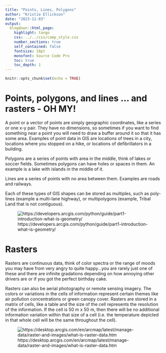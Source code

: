 ```yaml
---
title: "Points, Lines, Polygons"
author: "Kristie Ellickson"
date: "2023-11-03"
output: 
  blogdown::html_page: 
    highlight: tango
    css: ../../css/camp_style.css
    number_sections: true
    self_contained: false
    fontsize: 18pt
    monofont: Source Code Pro
    toc: true
    toc_depth: 1
---
```


```r
knitr::opts_chunk$set(echo = TRUE)
```

# Points, polygons, and lines ... and rasters - OH MY! {-}

A point or a vector of points are simply geographic coordinates, like a series or one x-y pair. They have no dimensions, so sometimes if you want to find something near a point you will need to draw a buffer around it so that it has some area. Examples of point data in GIS are locations of trees in a city, locations where you stopped on a hike, or locations of defibrillators in a building.

Polygons are a series of points with area in the middle, think of lakes or soccer fields. Sometimes polygons can have holes or spaces in them. An example is a lake with islands in the middle of it.

Lines are a series of points with no area between them. Examples are roads and railways. 

Each of these types of GIS shapes can be stored as multiples, such as poly-lines (example a multi-lane highway), or multipolygons (example, Tribal Land that is not contiguous).

![https://developers.arcgis.com/python/guide/part1-introduction-what-is-geometry/](https://developers.arcgis.com/python/guide/base64-images/part1_introduction_what_is_geometry-g59d9d3d9-87a0-3e0e-64ac-26e88bed53bd.gif)

# Rasters {-}

Rasters are continuous data, think of color spectra or the range of moods you may have from very angry to quite happy...you are rarely just one of these and there are infinite gradations depending on how annoying other drivers are or if you got the perfect birthday cake.

Rasters can also be aerial photography or remote sensing imagery. The colors or variations in the cells of information represent certain themes like air pollution concentrations or green canopy cover. Rasters are stored in a matrix of cells, like a table and the size of the cell represents the resolution of the information. If the cell is 50 m x 50 m, then there will be no additional information variation within that size of a cell (i.e. the temperature depicted in that whole cell will be the same throughout the cell).

![https://desktop.arcgis.com/en/arcmap/latest/manage-data/raster-and-images/what-is-raster-data.htm](https://desktop.arcgis.com/en/arcmap/latest/manage-data/raster-and-images/GUID-6754AF39-CDE9-4F9D-8C3A-D59D93059BDD-web.png)


